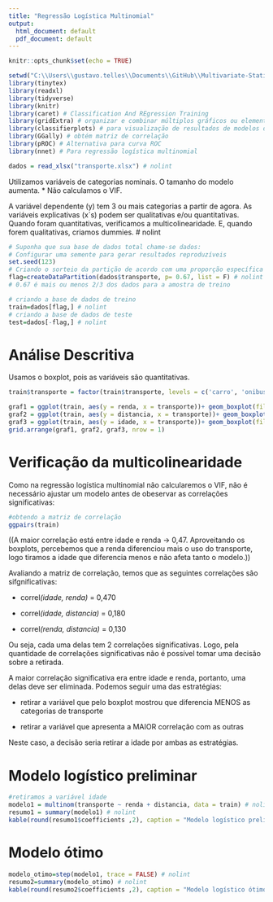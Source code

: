```yaml
---
title: "Regressão Logística Multinomial"
output:
  html_document: default
  pdf_document: default
---
```

```r
knitr::opts_chunk$set(echo = TRUE)
```

```r
setwd("C:\\Users\\gustavo.telles\\Documents\\GitHub\\Multivariate-Statistics\\regressao_logica") # nolint
library(tinytex)
library(readxl)
library(tidyverse)
library(knitr)
library(caret) # Classification And REgression Training
library(gridExtra) # organizar e combinar múltiplos gráficos ou elementos gráficos em uma mesma visualização # nolint
library(classifierplots) # para visualização de resultados de modelos de classificação # nolint
library(GGally) # obtém matriz de correlação
library(pROC) # Alternativa para curva ROC
library(nnet) # Para regressão logística multinomial

dados = read_xlsx("transporte.xlsx") # nolint
```

Utilizamos variáveis de categorias nominais.
O tamanho do modelo aumenta.
* Não calculamos o VIF.

A variável dependente (y) tem 3 ou mais categorias a partir de agora. As variáveis explicativas (x´s) podem ser qualitativas e/ou quantitativas. Quando foram quantitativas, verificamos a multicolinearidade. E, quando forem qualitativas, criamos dummies. # nolint

```r
# Suponha que sua base de dados total chame-se dados:
# Configurar uma semente para gerar resultados reproduzíveis
set.seed(123)
# Criando o sorteio da partição de acordo com uma proporção específica
flag=createDataPartition(dados$transporte, p= 0.67, list = F) # nolint
# 0.67 é mais ou menos 2/3 dos dados para a amostra de treino

# criando a base de dados de treino
train=dados[flag,] # nolint
# criando a base de dados de teste
test=dados[-flag,] # nolint
```


# Análise Descritiva

Usamos o boxplot, pois as variáveis são quantitativas.

```r

train$transporte = factor(train$transporte, levels = c('carro', 'onibus', 'bicicleta')) #carro vira a ref. # nolint

graf1 = ggplot(train, aes(y = renda, x = transporte))+ geom_boxplot(fill="red") # nolint
graf2 = ggplot(train, aes(y = distancia, x = transporte))+ geom_boxplot(fill="blue") # nolint 
graf3 = ggplot(train, aes(y = idade, x = transporte))+ geom_boxplot(fill="yellow") # nolint
grid.arrange(graf1, graf2, graf3, nrow = 1)
```


# Verificação da multicolinearidade

Como na regressão logística multinomial não calcularemos o VIF, não é necessário ajustar um modelo antes de obeservar as correlações significativas:

```r
#obtendo a matriz de correlação
ggpairs(train)
```

((A maior correlação está entre idade e renda -> 0,47. Aproveitando os boxplots, percebemos que a renda diferenciou mais o uso do transporte, logo tiramos a idade que diferencia menos e não afeta tanto o modelo.))

Avaliando a matriz de correlação, temos que as seguintes correlações são sifgnificativas:

* correl*(idade, renda)* = 0,470

* correl*(idade, distancia)* = 0,180

* correl*(renda, distancia)* = 0,130

Ou seja, cada uma delas tem 2 correlações significativas. Logo, pela quantidade de correlações significativas não é possível tomar uma decisão sobre a retirada.

A maior correlação significativa era entre idade e renda, portanto, uma delas deve ser eliminada. Podemos seguir uma das estratégias:

* retirar a variável que pelo boxplot mostrou que diferencia MENOS as categorias de transporte

* retirar a variável que apresenta a MAIOR correlação com as outras

Neste caso, a decisão seria retirar a idade por ambas as estratégias.

# Modelo logístico preliminar

```r
#retiramos a variável idade
modelo1 = multinom(transporte ~ renda + distancia, data = train) # nolint
resumo1 = summary(modelo1) # nolint
kable(round(resumo1$coefficients ,2), caption = "Modelo logístico preliminar") # nolint
```


# Modelo ótimo

```r

modelo_otimo=step(modelo1, trace = FALSE) # nolint
resumo2=summary(modelo_otimo) # nolint
kable(round(resumo2$coefficients ,2), caption = "Modelo logístico ótimo") # nolint
```